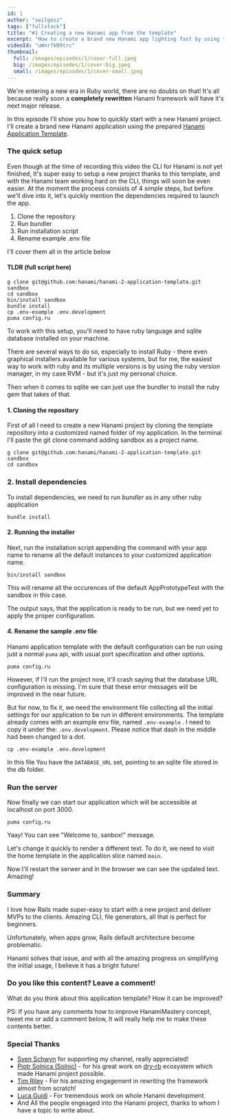 ```yaml
---
id: 1
author: "swilgosz"
tags: ["fullstack"]
title: "#1 Creating a new Hanami app from the template"
excerpt: "How to create a brand new Hanami app lighting fast by using the Hanami application template."
videoId: "uWnrfkN9trc"
thumbnail:
  full: /images/episodes/1/cover-full.jpeg
  big: /images/episodes/1/cover-big.jpeg
  small: /images/episodes/1/cover-small.jpeg
---
```


We're entering a new era in Ruby world, there are no doubts on that! It's all because really soon a **completely rewritten** Hanami framework will have it's next major release.

In this episode I'll show you how to quickly start with a new Hanami project.  I'll create a brand new Hanami application using the prepared [Hanami Application Template](https://github.com/hanami/hanami-2-application-template).

### The quick setup

Even though at the time of recording this video the CLI for Hanami is not yet finished, It's super easy to setup a new project thanks to this template, and with the Hanami team working hard on the CLI, things will soon be even easier. At the moment the process consists of 4 simple steps, but before we'll dive into it, let's quickly mention the dependencies required to launch the app.
1. Clone the repository
2. Run bundler
3. Run installation script
4. Rename example .env file

I'll cover them all in the article below

#### TLDR (full script here)

```shell
g clone git@github.com:hanami/hanami-2-application-template.git sandbox
cd sandbox
bin/install sandbox
bundle install
cp .env-example .env.development
puma config.ru
```

To work with this setup, you'll need to have ruby language and sqlite database installed on your machine.

There are several ways to do so, especially to install Ruby - there even graphical installers available for various systems, but for me, the easiest way to work with ruby and its multiple versions is by using the ruby version manager, in my case RVM - but it's just my personal choice.

Then when it comes to sqlite we can just use the bundler to install the ruby gem that takes of that.

#### 1. Cloning the repository

First of all I need to create a new Hanami project by cloning the template repository into a customized named folder of my application. In the terminal I'll paste the git clone command adding sandbox as a project name.

```shell
g clone git@github.com:hanami/hanami-2-application-template.git sandbox
cd sandbox
```

### 2. Install dependencies

To install dependencies, we need to run _bundler_ as in any other ruby application

```shell
bundle install
```

#### 2. Running the installer

Next, run the installation script appending the command with your app name to rename all the default
instances to your customized application name.

```shell
bin/install sandbox
```

This will rename all the occurences of the default AppPrototypeTest with the sandbox in this case.

The output says, that the application is ready to be run, but we need yet to apply the proper configuration.

#### 4. Rename the sample .env file

Hanami application template with the default configuration can be run using just a normal `puma` api, with usual port specification and other options.

```shell
puma config.ru
```
However, if I'll run the project now, it'll crash saying that the database URL configuration is missing. I'm sure that these error messages will be improved in the near future.

But for now, to fix it, we need the environment file collecting all the initial settings for our application to be run in different environments. The template already comes with an example env file, named `.env-example` . I need to copy it under the: `.env.development`. Please notice that dash in the middle had been changed to a dot.

```shell
cp .env-example .env.development
```

In this file You have the `DATABASE_URL` set, pointing to an sqlite file stored in the db folder.

### Run the server

Now finally we can start our application which will be accessible at localhost on port 3000.

```shell
puma config.ru
```

Yaay! You can see "Welcome to, sanbox!" message.

Let's change it quickly to render a different text. To do it, we need to visit the home template in the application slice named `main`.

Now I'll restart the serwer and in the browser we can see the updated text. Amazing!

### Summary

I love how Rails made super-easy to start with a new project and deliver MVPs to the clients. Amazing CLI, file generators, all that is perfect for beginners.

Unfortunately, when apps grow, Rails default architecture become problematic.

Hanami solves that issue, and with all the amazing progress on simplifying the initial usage, I believe it has a bright future!

### Do you like this content? Leave a comment!

What do you think about this application template? How it can be improved?

PS: If you have any comments how to improve HanamiMastery concept, tweet me or add a comment below, It will really help me to make these contents better.

### Special Thanks

- [Sven Schwyn](https://github.com/svoop) for supporting my channel, really appreciated!
- [Piotr Solnica (Solnic)](https://github.com/solnic) - for his great work on [dry-rb](https://github.com/dry-rb) ecosystem which made Hanami project possible.
- [Tim Riley](https://timriley.info/) - For his amazing engagement in rewriting the framework almost from scratch!
- [Luca Guidi](https://lucaguidi.com/) - For tremendous work on whole Hanami development.
- And All the people engeaged into the Hanami project, thanks to whom I have a topic to write about.
